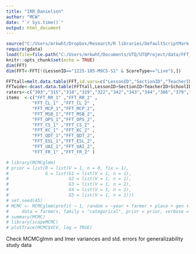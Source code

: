 ```yaml
---
title: "IRR_Danielson"
author: "MCW"
date: "`r Sys.time()`"
output: html_document
---
```


```r
source("C:/Users/mrkwht/Dropbox/Research/R libraries/DefaultScriptMark.R")
require(gdata)
load(file=file.path("C:/Users/mrkwht/Documents/UTQ/UTQProject/data/FFT_Compiled.rData"))
knitr::opts_chunk$set(echo = TRUE)
dim(FFT)
dim(FFT<-FFT[!(LessonID=="1225-105-M9C5-S1" & ScoreType=="Live"),])

FFTtall=melt.data.table(FFT,id.vars=c("LessonID","SectionID","TeacherID","SchoolID","DistrictID","FFT_ObserverID","ScoreType","Subject","Grade"), measure.vars=matchcols(FFT,"[1-2]$",c("NumNotes","Just")))
FFTwide<-dcast.data.table(FFTtall,LessonID+SectionID+TeacherID+SchoolID+DistrictID+Subject+Grade~variable+FFT_ObserverID)
raters<-c("303","315","318","319","322","342","343","344","366","379","383","398")
items  <-c("FFT_RR_1" ,"FFT_RR_2" ,
          "FFT_CL_1" ,"FFT_CL_2" ,
          "FFT_MCP_1","FFT_MCP_2",
          "FFT_MSB_1","FFT_MSB_2",
          "FFT_OPS_1","FFT_OPS_2",
          "FFT_CS_1" ,"FFT_CS_2" ,
          "FFT_KC_1" ,"FFT_KC_2" ,
          "FFT_QDT_1","FFT_QDT_2",
          "FFT_ESL_1","FFT_ESL_2",
          "FFT_UAI_1","FFT_UAI_2",
          "FFT_FR_1" ,"FFT_FR_2" )
```


```r
# library(MCMCglmm)
# prior = list(R = list(V = 1, n = 0, fix = 1), 
#              G = list(G1 = list(V = 1, n = 1),
#                       G2 = list(V = 1, n = 1),
#                       G3 = list(V = 1, n = 1),
#                       G4 = list(V = 1, n = 1),
#                       G5 = list(V = 1, n = 1)))
# set.seed(45)
# MCMC <- MCMCglmm(profit ~ 1, random = ~year + farmer + place + gen + district,
#     data = farmers, family = "categorical", prior = prior, verbose = FALSE)
# summary(MCMC)
# library(scapeMCMC)
# plotTrace(MCMC$VCV, log = TRUE)
```
Check MCMCglmm and lmer variances and std. errors for generalizability study data
